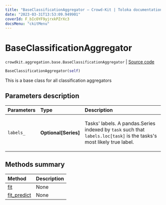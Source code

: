 ```yaml
---
title: "BaseClassificationAggregator — Crowd-Kit | Toloka documentation"
date: "2023-03-31T13:53:09.949901"
coverId: F_bIcOYF9yjrxkPZrXc3
docsMenu: "ckitMenu"
---
```


# BaseClassificationAggregator

`crowdkit.aggregation.base.BaseClassificationAggregator` | [Source code](https://github.com/Toloka/crowd-kit/blob/v1.2.1/crowdkit/aggregation/base/__init__.py#L17)

```python
BaseClassificationAggregator(self)
```

This is a base class for all classification aggregators

## Parameters description

| Parameters | Type | Description |
| :----------| :----| :-----------|
`labels_`|**Optional\[Series\]**|<p>Tasks' labels. A pandas.Series indexed by `task` such that `labels.loc[task]` is the tasks's most likely true label.</p>

## Methods summary

| Method | Description |
| :------| :-----------|
[fit](/docs/crowd-kit/reference/crowdkit.aggregation.base.BaseClassificationAggregator.fit)| None
[fit_predict](/docs/crowd-kit/reference/crowdkit.aggregation.base.BaseClassificationAggregator.fit_predict)| None